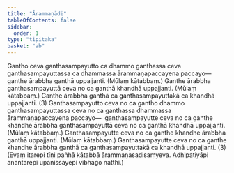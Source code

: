 ```yaml
---
title: "Ārammaṇādi"
tableOfContents: false
sidebar:
  order: 1
type: "tipitaka"
basket: "ab"
---
```



<DynamicBreadcrumb />

<Division number="115">

<Paragraph number="1877">
Gantho ceva ganthasampayutto ca dhammo ganthassa ceva ganthasampayuttassa ca dhammassa ārammaṇapaccayena paccayo—  ganthe ārabbha ganthā uppajjanti. (Mūlaṃ kātabbaṃ.) Ganthe ārabbha ganthasampayuttā ceva no ca ganthā khandhā uppajjanti. (Mūlaṃ kātabbaṃ.) Ganthe ārabbha ganthā ca ganthasampayuttakā ca khandhā uppajjanti. (3)
</Paragraph>

<Paragraph number="1878">
Ganthasampayutto ceva no ca gantho dhammo ganthasampayuttassa ceva no ca ganthassa dhammassa ārammaṇapaccayena paccayo—  ganthasampayutte ceva no ca ganthe khandhe ārabbha ganthasampayuttā ceva no ca ganthā khandhā uppajjanti. (Mūlaṃ kātabbaṃ.) Ganthasampayutte ceva no ca ganthe khandhe ārabbha ganthā uppajjanti. (Mūlaṃ kātabbaṃ.) Ganthasampayutte ceva no ca ganthe khandhe ārabbha ganthā ca ganthasampayuttakā ca khandhā uppajjanti. (3)
</Paragraph>

<Paragraph number="1879">
(Evaṃ itarepi tīṇi pañhā kātabbā ārammaṇasadisaṃyeva. Adhipatiyāpi anantarepi upanissayepi vibhāgo natthi.)
</Paragraph>
</Division>